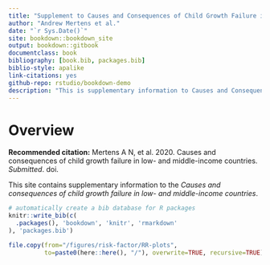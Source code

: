```yaml
--- 
title: "Supplement to Causes and Consequences of Child Growth Failure in Low- and Middle-income Countries"
author: "Andrew Mertens et al."
date: "`r Sys.Date()`"
site: bookdown::bookdown_site
output: bookdown::gitbook
documentclass: book
bibliography: [book.bib, packages.bib]
biblio-style: apalike
link-citations: yes
github-repo: rstudio/bookdown-demo
description: "This is supplementary information to Causes and Consequences of Child Growth Failure in Low- and Middle-income Countries"
---
```


# Overview

**Recommended citation:** Mertens A N, et al. 2020. Causes and consequences of child growth failure in low- and middle-income countries. *Submitted*. doi. 

This site contains supplementary information to the *Causes and consequences of child growth failure in low- and middle-income countries*. 


```r
# automatically create a bib database for R packages
knitr::write_bib(c(
  .packages(), 'bookdown', 'knitr', 'rmarkdown'
), 'packages.bib')

file.copy(from="/figures/risk-factor/RR-plots", 
          to=paste0(here::here(), "/"), overwrite=TRUE, recursive=TRUE)
```
